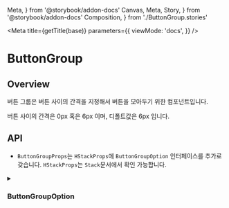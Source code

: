   Meta,
} from '@storybook/addon-docs'
  Canvas,
  Meta,
  Story,
} from '@storybook/addon-docs'
  Composition,
} from './ButtonGroup.stories'

<Meta
  title={getTitle(base)}
  parameters={{
    viewMode: 'docs',
  }}
/>

# ButtonGroup

## Overview

버튼 그룹은 버튼 사이의 간격을 지정해서 버튼을 모아두기 위한 컴포넌트입니다. 

버튼 사이의 간격은 0px 혹은 6px 이며, 디폴트값은 6px 입니다.

<Canvas>
  <Story story={Composition} />
</Canvas>

## API

- `ButtonGroupProps`는 `HStackProps`에 `ButtonGroupOption` 인터페이스를 추가로 갖습니다. `HStackProps`는 `Stack`문서에서 확인 가능합니다.

<details>
<summary><h3>ButtonGroupOption</h3></summary>

```ts
interface ButtonGroupOption {
  /**
   * Determines whether there is a 6px gap between the buttons.
   * @default true
   */
  hasGap?: boolean
}
```
</details>